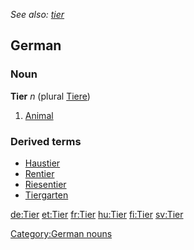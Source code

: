 ''See also: [[tier]]''
==German==
===Noun===
'''Tier''' ''n'' (plural [[Tiere]])
#[[animal|Animal]]

===Derived terms===
*[[Haustier]]
*[[Rentier]]
*[[Riesentier]]
*[[Tiergarten]]

[[Category:German nouns]]

[[de:Tier]]
[[et:Tier]]
[[fr:Tier]]
[[hu:Tier]]
[[fi:Tier]]
[[sv:Tier]]